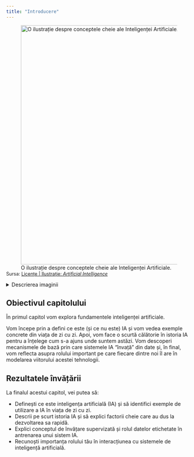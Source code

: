```yaml
---
title: "Introducere"
---
```



![O ilustrație despre conceptele cheie ale Inteligenței Artificiale.](/modul1/capitol1/images/artificial-intelligence.png){fig-align="center" width="650"}

<div class="text-left" style="font-size: 0.9em; margin-top: -1em;">
Sursa: [Licențe | Ilustrație: *Artificial Intelligence*](/altele/licenta.qmd#sec-ilustratii)
</div>

<details>
  <summary>Descrierea imaginii</summary>
  <p>Ilustrația prezintă un creier uman stilizat, conectat prin linii la diverse pictograme ce reprezintă aplicații și concepte ale IA: un robot, un grafic de date, o față umană pentru recunoaștere facială, un microfon pentru procesarea vocii, o mașină autonomă, un document pentru analiza textului.</p>
</details>

## Obiectivul capitolului

În primul capitol vom explora fundamentele inteligenței artificiale. 

Vom începe prin a defini ce este (și ce nu este) IA și vom vedea exemple concrete din viața de zi cu zi. Apoi, vom face o scurtă călătorie în istoria IA pentru a înțelege cum s-a ajuns unde suntem astăzi. Vom descoperi mecanismele de bază prin care sistemele IA "învață" din date și, în final, vom reflecta asupra rolului important pe care fiecare dintre noi îl are în modelarea viitorului acestei tehnologii.

## Rezultatele învățării

La finalul acestui capitol, vei putea să:

-   Definești ce este inteligența artificială (IA) și să identifici exemple de utilizare a IA în viața de zi cu zi.
-   Descrii pe scurt istoria IA și să explici factorii cheie care au dus la dezvoltarea sa rapidă.
-   Explici conceptul de învățare supervizată și rolul datelor etichetate în antrenarea unui sistem IA.
-   Recunoști importanța rolului tău în interacțiunea cu sistemele de inteligență artificială.